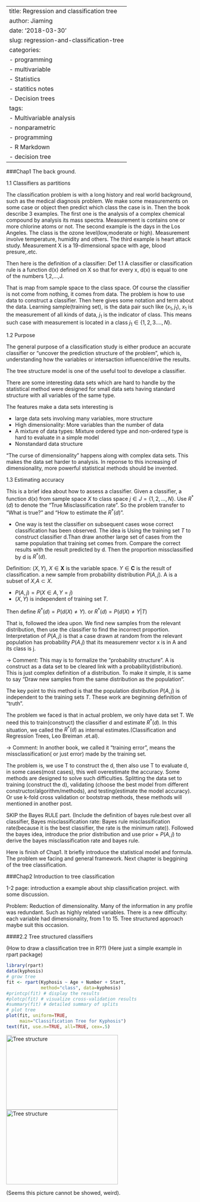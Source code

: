 



---
title: Regression and classification tree
author: Jiaming
date: '2018-03-30'
slug: regression-and-classification-tree
categories:
  - programming
  - multivariable
  - Statistics
  - statitics notes
  - Decision trees
tags:
  - Multivariable analysis
  - nonparametric
  - programming
  - R Markdown
  - decision tree
---


###Chap1 The back ground.

1.1 Classifiers as partitions

The classification problem is with a long history and real world background, such as the medical diagnosis problem. We make some measurements on some case or object then predict which class the case is in.
Then the book describe 3 examples. The first one is the analysis of a complex chemical compound by analysis its mass spectra. Measurement is contains one or more chlorine atoms or not. The second example is the days in the Los Angeles. The class is the ozone level(low,moderate or high). Measurement involve temperature, humidity and others. The third example is heart attack study. Measurement X is a 19-dimensional space with age, blood presure,.etc.

Then here is the definition of a classifier:
Def 1.1 A classifier or classification rule is a function d(x) defined on X so that for every x, d(x) is equal to one of the numbers 1,2,...,J. 

That is map from sample space to the class space.
Of course the classifier is not come from nothing, it comes from data. The problem is how to use data to construct a classifier. Then here gives some notation and term about the data.
Learning sample(training set), is the data pair such like $(x_1,j_1)$, $x_1$ is the measurement of all kinds of data, $j_1$ is the indicator of class. This means such case with measurement is located in a class $j_1\in \{1,2,3....,N\}$.


1.2 Purpose

The general purpose of a classification study is either produce an accurate classifier or "uncover the prediction structure of the problem", which is, understanding how the variables or intersaction influence/drive the results.

The tree structure model is one of the useful tool to develope a classifier.

There are some interesting data sets which are hard to handle by the statistical method were designed for small data sets having standard structure with all variables of the same type.

The features make a data sets interesting is 

- large data sets involving many variables, more structure
- High dimensionality: More variables than the number of data
- A mixture of data types: Mixture ordered type and non-ordered type is hard to evaluate in a simple model
- Nonstandard data structure

"The curse of dimensionality" happens along with complex data sets. This makes the data set harder to analysis. In reponse to this increasing of dimensionality, more powerful statistical methods should be invented.

1.3 Estimating accuracy

This is a brief idea about how to assess a classifier.
Given a classifier, a function d(x) from sample space $X$ to class space $j\in J=\{1,2,...,N\}$. Use $R^*(d)$ to denote the "True Misclassification rate". So the problem transfer to "What is true?" and "How to estimate the $R^*(d)$".

- One way is test the classifier on subsequent cases wose correct classification has been observed.
The idea is Using the training set $T$ to construct classifier d.Than draw another large set of cases from the same population that training set comes from. Compare the correct results with the result predicted by d. Then the proportion missclassified by d is $R^*(d)$.

Definition: $(X,Y)$, $X\in \mathbf{X}$ is the variable space. $Y\in \mathbf{C}$ is the result of classification. a new sample from probability distribution $P(A,j)$. A is a subset of $X$,$A\subset X$.

- $P(A,j)=P(X\in A,Y=j)$
- $(X,Y)$ is independent of training set $T$.

Then define
$R^*(d)=P(d(X)\neq Y)$. or $R^*(d)=P(d(X)\neq Y|T)$

That is, followed the idea upon. We find new samples from the relevant distribution, then use the classifier to find the incorrect proportion.
Interpretation of $P(A,j)$ is that a case drawn at random from the relevant population has probability $P(A.j)$ that its measuremenr vector x is in A and its class is j. 

-> Comment: This may is to formalize the "probability structure". A is construct as a data set to be cleared link with a probability(distribution).
This is just complex definition of a distribution. To make it simple, it is same to say "Draw new samples from the same distribution as the population".

The key point to this method is that the population distribution $P(A,j)$ is independent to the training sets $T$. These work are beginning definition of "truth".

The problem we faced is that in actual problem, we only have data set T. We need this to train(construct) the classifier d and estimate $R^*(d)$. In this situation, we called the $R^*(d)$ as internal estimates.(Classification and Regression Trees, Leo Breiman .et.al). 

-> Comment: In another book, we called it "training error", means the missclassification( or just error) made by the training set.

The problem is, we use T to construct the d, then also use T to evaluate d, in some cases(most cases), this well overestimate the accuracy. 
Some methods are designed to solve such difficulties. Splitting the data set to training (construct the d), validating (choose the best model from different constructor/algorithm/methods), and testing(estimate the model accuracy). Or use k-fold cross validation or bootstrap methods, these methods will mentioned in another post.

SKIP the Bayes RULE part. (Include the definition of bayes rule:best over all classifier, Bayes misclassification rate: Bayes rule misclassification rate(because it is the best classifier, the rate is the minimum rate)).
Followed the bayes idea, introduce the prior distribution and use prior + $P(A,j)$ to derive the bayes misclassification rate and bayes rule.

Here is finish of Chap1. It briefly introduce the statistical model and formula. The problem we facing and general framework. Next chapter is beggining of the tree classification.




###Chap2 Introduction to tree classification

1-2 page: introduction a example about ship classification project. with some discussion.

Problem: Reduction of dimensionality. Many of the information in any profile was redundant. Such as highly related variables.
There is a new difficulty: each variable had dimensionality, from 1 to 15. Tree structured approach maybe suit this occasion.

####2.2 Tree structured classifiers

(How to draw a classification tree in R??)
(Here just a simple example in rpart package)
```r
library(rpart)
data(kyphosis)
# grow tree 
fit <- rpart(Kyphosis ~ Age + Number + Start,
             method="class", data=kyphosis)
#printcp(fit) # display the results 
#plotcp(fit) # visualize cross-validation results 
#summary(fit) # detailed summary of splits
# plot tree 
plot(fit, uniform=TRUE, 
     main="Classification Tree for Kyphosis")
text(fit, use.n=TRUE, all=TRUE, cex=.5)
```
![Tree structure](../../static/img/splitTree.png "Tree structure."){#id .class width=300 height=200px}
![Tree structure](/splitTree.png "tree"){#id .class width=300 height=200px}



(Seems this picture cannot be showed, weird).







